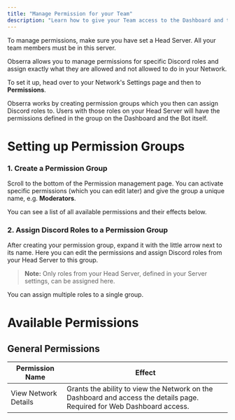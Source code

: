 ```yaml
---
title: "Manage Permission for your Team"
description: "Learn how to give your Team access to the Dashboard and the Bot."
---
```


<Warning>
  To manage permissions, make sure you have set a Head Server. All your team members must be in this server.
</Warning>

Obserra allows you to manage permissions for specific Discord roles and assign exactly what they are allowed and not allowed to do in your Network.

To set it up, head over to your Network's Settings page and then to **Permissions**.

<Info>
  Obserra works by creating permission groups which you then can assign Discord roles to. Users with those roles on your Head Server will have the permissions defined in the group on the Dashboard and the Bot itself.
</Info>

# Setting up Permission Groups

### 1. Create a Permission Group

Scroll to the bottom of the Permission management page. You can activate specific permissions (which you can edit later) and give the group a unique name, e.g. **Moderators**.

You can see a list of all available permissions and their effects below.

### 2. Assign Discord Roles to a Permission Group

After creating your permission group, expand it with the little arrow next to its name. Here you can edit the permissions and assign Discord roles from your Head Server to this group.

> **Note:** Only roles from your Head Server, defined in your Server settings, can be assigned here.

<Tip>
  You can assign multiple roles to a single group.
</Tip>

# Available Permissions

## General Permissions

| **Permission Name**     | **Effect**                                                                                                                                        |
|-------------------------|---------------------------------------------------------------------------------------------------------------------------------------------------|
| View Network Details    | Grants the ability to view the Network on the Dashboard and access the details page. Required for Web Dashboard access.                         |
